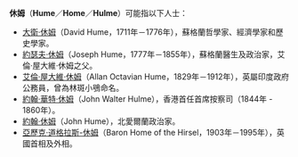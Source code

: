 '''休姆'''（'''Hume'''／'''Home'''／'''Hulme'''）可能指以下人士：

* [[大衛·休姆|大衛·休姆]]（David Hume，1711年－1776年），蘇格蘭哲學家、經濟學家和歷史學家。
* [[約瑟夫·休姆|約瑟夫·休姆]]（Joseph Hume，1777年－1855年），蘇格蘭醫生及政治家，艾倫·屋大維·休姆之父。
* [[艾倫·屋大維·休姆|艾倫·屋大維·休姆]]（Allan Octavian Hume，1829年－1912年），英屬印度政府公務員，曾為林斑小鴞命名。
* [[約翰·華特·休姆|約翰·華特·休姆]]（John Walter Hulme），香港首任首席按察司（1844年 - 1860年）。
* [[約翰·休姆|約翰·休姆]]（John Hume），北愛爾蘭政治家。
* [[亞歷克·道格拉斯-休姆|亞歷克·道格拉斯-休姆]]（Baron Home of the Hirsel，1903年－1995年），英國首相及外相。

{{disambig|H|Cat=二字译名消歧义}}